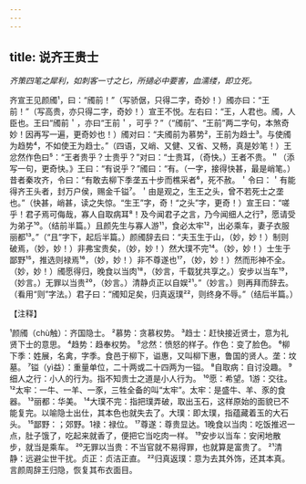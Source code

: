 ```yaml
---
---
---
```

title: 说齐王贵士
---



*齐策四笔之犀利，如刺客一寸之匕，所擿必中要害，血濡缕，即立死。*

齐宣王见颜斶¹，曰：“斶前！”（写骄倨，只得二字，奇妙！）斶亦曰：“王前！”（写高贵，亦只得二字，奇妙！）宣王不悦。左右曰：“王，人君也。斶，人臣也。王曰“斶前＇，亦曰“王前＇，可乎？”（“斶前”、“王前”两二字句，本煞奇妙！因再写一遍，更奇妙也！）斶对曰：“夫斶前为慕势²，王前为趋士³。与使斶为趋势⁴，不如使王为趋士。”（四语，又峭、又健、又省、又畅，真是妙笔！）王忿然作色曰⁵：“王者贵乎？士贵乎？”对曰：“士贵耳，（奇快。）王者不贵。＂（添写一句，更奇快。》王曰：“有说乎？”斶曰：“有。（一字，接得快甚，最是峭笔。）昔者秦攻齐，令曰：“有敢去柳下季垄五十步而樵采者⁶，死不赦。＇令曰：＇有能得齐王头者，封万户侯，赐金千镒⁷。＇由是观之，生王之头，曾不若死士之垄也。”（快甚，峭甚，读之失惊。“生王”字，奇！“之头”字，更奇！）宣王曰：“嗟乎！君子焉可侮哉，寡人自取病耳⁸！及今闻君子之言，乃今闻细人之行⁹，愿请受为弟子¹⁰。（结前半篇。）且颜先生与寡人游¹¹，食必太牢¹²，出必乘车，妻子衣服丽都¹³。”（“且”字下，起后半篇。）颜斶辞去曰：“夫玉生于山，（妙，妙！）制则破焉，（妙，妙！）非弗宝贵矣，（妙，妙！）然大璞不完¹⁴。（妙，妙！）士生于鄙野¹⁵，推选则禄焉¹⁶，（妙，妙！）非不尊遂也¹⁷，（妙，妙！）然而形神不全。（妙，妙！）斶愿得归，晚食以当肉¹⁸，（妙言，千载犹共享之。）安步以当车¹⁹，（妙言。）无罪以当贵²⁰，（妙言。）清静贞正以自娱²¹。”（妙言。）则再拜而辞去。（看用“则”字法。）君子曰：“斶知足矣，归真返璞²²，则终身不辱。”（结后半篇。）

【注释】

¹颜斶（chù触）：齐国隐士。
²慕势：贪慕权势。
³趋士：赶快接近贤士，意为礼贤下士的意思。
⁴趋势：趋奉权势。
⁵忿然：愤怒的样子。作色：变了脸色。
⁶柳下季：姓展，名禽，字季。食邑于柳下，谥惠，又叫柳下惠，鲁国的贤人。垄：坟墓。
⁷镒（yì益）：重量单位，二十两或二十四两为一镒。
⁸自取病：自讨没趣。
⁹细人之行：小人的行为。指不知贵士之道是小人行为。
¹⁰愿：希望。1游：交往。
¹²太牢：一牛、一羊、一豕，三牲全备的叫“太牢”。太牢：是盛牛、羊、豕的食器。
¹³丽都：华美。
¹⁴大璞不完：指把璞弄破，取出玉石，这样原始的面貌已不能复完。以喻隐士出仕，其本色也就失去了。大璞：即太璞，指蕴藏着玉的大石头。
¹⁵鄙野：；郊野。1禄：禄位。
¹⁷尊遂：尊贵显达。1晚食以当肉：吃饭推迟一点，肚子饿了，吃起来就香了，便把它当吃肉一样。
¹⁹安步以当车：安闲地散步，就当是乘车。
²⁰无罪以当贵：不当官就不易得罪，也就算是富贵了。
²¹清静：远避尘世干扰。贞正：贞洁正直。
²²归真返璞：意为去其外饰，还其本真。言颜周辞王归隐，恢复其布衣面目。